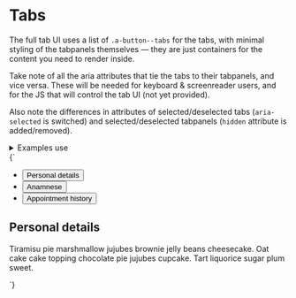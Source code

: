 
<Meta title="UI/Navigation/Tabs" />

# Tabs

The full tab UI uses a list of `.a-button--tabs` for the tabs, with minimal styling of the tabpanels themselves — they are just containers for the content you need to render inside.

Take note of all the aria attributes that tie the tabs to their tabpanels, and vice versa. These will be needed for keyboard & screenreader users, and for the JS that will control the tab UI (not yet provided).

Also note the differences in attributes of selected/deselected tabs (`aria-selected` is switched) and selected/deselected tabpanels (`hidden` attribute is added/removed).

<details class="u-margin-l3-y">
  <summary class="u-h4 u-font-medium">Examples use</summary>
  <ul>
    <li>
      <a href="/docs/atoms-button-base--button-element">a-button</a>
    </li>
    <li>
      <a href="/docs/atoms-button-tab--tab">a-button--tab</a>
    </li>
    <li>
      <a href="/docs/atoms-content--content">a-content</a>
    </li>
    <li>
      <a href="/docs/atoms-list-reset--list-reset">u-list-none</a>
    </li>
    <li>
      <a href="/docs/utilities-background-color--grayscale-light-3">u-bg</a>
    </li>
    <li>
      <a href="/docs/utilities-flex--flex">u-flex</a>
    </li>
    <li>
      <a href="/docs/utilities-box-alignment--items-end">u-items-end</a>
    </li>
    <li>
      <a href="/docs/utilities-margin--margin-m">u-margin</a>
    </li>
    <li>
      <a href="/docs/utilities-padding--padding-m">u-padding</a>
    </li>
    <li>
      <a href="/docs/utilities-sr-only--sr-only">u-sr-only</a>
    </li>
  </ul>
</details>

<Canvas isColumn>
  <Story name="Tabs">
    {`
      <div class="u-bg-grayscale-light-3 u-padding-l3-top">
        <div class="a-content">
          <ul class="u-list-none u-flex u-flex-wrap u-items-end a-button--tab-container u-margin-m-bottom" role="tablist" aria-label="Patient data">
            <li class="u-margin-s2-right">
              <button class="a-button a-button--tab" role="tab" aria-selected="true" aria-controls="tab-panel-1" id="tab-1" tabindex="0">
                Personal details
              </button>
            </li>
            <li class="u-margin-s2-right">
              <button class="a-button a-button--tab" role="tab" aria-selected="false" aria-controls="tab-panel-2" id="tab-2" tabindex="0">
                Anamnese
              </button>
            </li>
            <li class="u-margin-s2-right">
              <button class="a-button a-button--tab" role="tab" aria-selected="false" aria-controls="tab-panel-3" id="tab-3" tabindex="0">
                Appointment history
              </button>
            </li>
          </ul>
        </div>
      </div>
      <div class="a-content u-padding--top">
        <div id="tab-panel-1" role="tabpanel" tabindex="0" aria-labelledby="tab-1" class="u-outline-0">
          <h2 class="u-sr-only">Personal details</h2>
          <p>Tiramisu pie marshmallow jujubes brownie jelly beans cheesecake. Oat cake cake topping chocolate pie jujubes cupcake. Tart liquorice sugar plum sweet.</p>
        </div>
        <div id="tab-panel-2" role="tabpanel" tabindex="0" aria-labelledby="tab-2" hidden class="u-outline-0">
          <h2 class="u-sr-only">Anamnese</h2>
          <p>Tiramisu pie marshmallow jujubes brownie jelly beans cheesecake. Oat cake cake topping chocolate pie jujubes cupcake. Tart liquorice sugar plum sweet.</p>
        </div>
        <div id="tab-panel-3" role="tabpanel" tabindex="0" aria-labelledby="tab-3" hidden class="u-outline-0">
          <h2 class="u-sr-only">Appointment history</h2>
          <p>Tiramisu pie marshmallow jujubes brownie jelly beans cheesecake. Oat cake cake topping chocolate pie jujubes cupcake. Tart liquorice sugar plum sweet.</p>
        </div>
      </div>
    `}
  </Story>
</Canvas>
